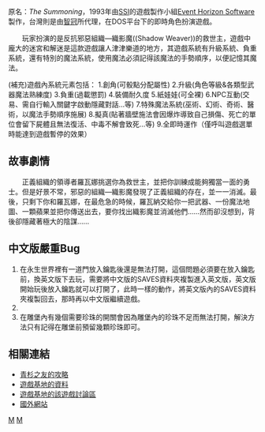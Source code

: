 原名：''The Summoning''，1993年由[[SSI|SSI]]的遊戲製作小組[[Event_Horizon_Software|Event Horizon Software]]製作，台灣則是由[[智冠|智冠]]所代理，在DOS平台下的即時角色扮演遊戲。

　　玩家扮演的是反抗邪惡組織—織影魔((Shadow Weaver))的救世主，遊戲中龐大的迷宮和解迷是這款遊戲讓人津津樂道的地方，其遊戲系統有升級系統、負重系統，還有特別的魔法系統，使用魔法必須記得該魔法的手勢順序，以便記憶其魔法。

(補充)遊戲內系統元素包括：
1.創角(可骰點分配屬性)
2.升級(角色等級&各類型武器魔法熟練度)
3.負重(過載懲罰)
4.裝備耐久度
5.紙娃娃(可全裸)
6.NPC互動(交易、需自行輸入關鍵字啟動隱藏對話...等)
7.特殊魔法系統(巫術、幻術、奇術、醫術，以魔法手勢順序施展)
8.擬真(貼著牆壁施法會因爆炸導致自己損傷、死亡的單位會留下屍體且無法復活、中毒不解會致死...等)
9.全即時運作（僅呼叫遊戲選單時能達到遊戲暫停的效果）

== 故事劇情 ==
　　正義組織的領導者羅瓦娜挑選你為救世主，並把你訓練成能夠獨當一面的勇士。但是好景不常，邪惡的組織—織影魔發現了正義組織的存在，並一一消滅。最後，只剩下你和羅瓦娜，在最危急的時候，羅瓦納交給你一把武器、一份魔法地圖、一顆蘋果並把你傳送出去，要你找出織影魔並消滅他們……然而卻沒想到，背後卻隱藏著極大的陰謀……

==中文版嚴重Bug==
#在永生世界裡有一道門放入鑰匙後還是無法打開，這個問題必須要在放入鑰匙前，換英文版下去玩，需要將中文版的SAVES資料夾複製進入英文版，英文版開始玩後放入鑰匙就可以打開了，此時一樣的動作，將英文版內的SAVES資料夾複製回去，那時再以中文版繼續遊戲。
#
#在雕堡內有幾個需要珍珠的開關會因為雕堡內的珍珠不足而無法打開，解決方法只有記得在雕堡前預留幾顆珍珠即可。

==相關連結==
* [http://boneash.oldgame.tw/chiuinan/intro/ch/c12/summon.txt 青杉之友的攻略] {{Wayback|url=http://boneash.oldgame.tw/chiuinan/intro/ch/c12/summon.txt |date=20210414023358 }}
* [http://wekey.gamebase.com.tw/pc/newgame.php?gno=1290 遊戲基地的資料]
* [http://www.gamebase.com.tw/forum/forum_index.html?no=1290 遊戲基地的該遊戲討論區] {{Wayback|url=http://www.gamebase.com.tw/forum/forum_index.html?no=1290 |date=20160304111012 }}
* [http://www.jaelus.com/thesummoning/ 國外網站] {{Wayback|url=http://www.jaelus.com/thesummoning/ |date=20210414110858 }}

[[Category:電子角色扮演遊戲|M]]
[[Category:DOS遊戲|M]]